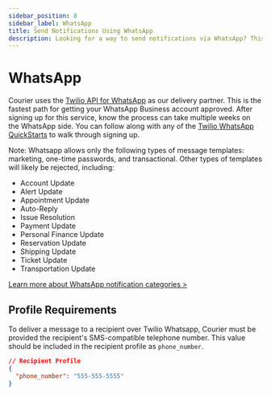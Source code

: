 ```yaml
---
sidebar_position: 8
sidebar_label: WhatsApp
title: Send Notifications Using WhatsApp
description: Looking for a way to send notifications via WhatsApp? This step-by-step tutorial will show you how to integrate WhatsApp's API the easy way.
---
```


# WhatsApp

Courier uses the [Twilio API for WhatsApp](https://twilio.com/whatsapp) as our delivery partner. This is the fastest path for getting your WhatsApp Business account approved. After signing up for this service, know the process can take multiple weeks on the WhatsApp side. You can follow along with any of the [Twilio WhatsApp QuickStarts](https://www.twilio.com/docs/whatsapp/quickstart) to walk through signing up.

Note: Whatsapp allows only the following types of message templates: marketing, one-time passwords, and transactional. Other types of templates will likely be rejected, including:
- Account Update
- Alert Update
- Appointment Update
- Auto-Reply
- Issue Resolution
- Payment Update
- Personal Finance Update
- Reservation Update
- Shipping Update
- Ticket Update
- Transportation Update

[Learn more about WhatsApp notification categories >](https://www.twilio.com/docs/whatsapp/tutorial/send-whatsapp-notification-messages-templates#whatsapp-notification-categories)

## Profile Requirements

To deliver a message to a recipient over Twilio Whatsapp, Courier must be provided the recipient's SMS-compatible telephone number. This value should be included in the recipient profile as `phone_number`.

```json title=JSON
// Recipient Profile
{
  "phone_number": "555-555-5555"
}
```
